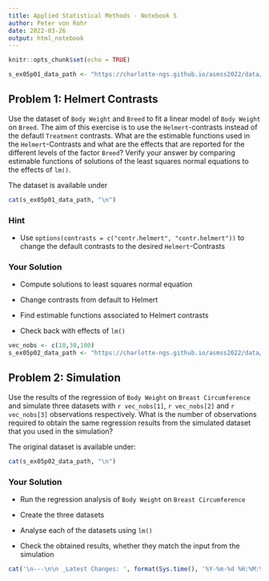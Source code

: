 ```yaml
---
title: Applied Statistical Methods - Notebook 5
author: Peter von Rohr
date: 2022-03-26
output: html_notebook
---
```



```r
knitr::opts_chunk$set(echo = TRUE)
```


```r
s_ex05p01_data_path <- "https://charlotte-ngs.github.io/asmss2022/data/asm_bw_flem.csv"
```

## Problem 1: Helmert Contrasts
Use the dataset of `Body Weight` and `Breed` to fit a linear model of `Body Weight` on `Breed`. The aim of this exercise is to use the `Helmert`-contrasts instead of the defautl `Treatment` contrasts. What are the estimable functions used in the `Helmert`-Contrasts and what are the effects that are reported for the different levels of the factor `Breed`? Verify your answer by comparing estimable functions of solutions of the least squares normal equations to the effects of `lm()`.

The dataset is available under

```r
cat(s_ex05p01_data_path, "\n")
```

### Hint

* Use `options(contrasts = c("contr.helmert", "contr.helmert"))` to change the default contrasts to the desired `Helmert`-Contrasts


### Your Solution

* Compute solutions to least squares normal equation

* Change contrasts from default to Helmert

* Find estimable functions associated to Helmert contrasts

* Check back with effects of `lm()`





```r
vec_nobs <- c(10,30,100)
s_ex05p02_data_path <- "https://charlotte-ngs.github.io/asmss2022/data/asm_bw_flem.csv"
```

## Problem 2: Simulation
Use the results of the regression of `Body Weight` on `Breast Circumference` and simulate three datasets with `r vec_nobs[1]`, `r vec_nobs[2]` and `r vec_nobs[3]` observations respectively. What is the number of observations required to obtain the same regression results from the simulated dataset that you used in the simulation? 

The original dataset is available under:

```r
cat(s_ex05p02_data_path, "\n")
```

### Your Solution

* Run the regression analysis of `Body Weight` on `Breast Circumference`

* Create the three datasets

* Analyse each of the datasets using `lm()`

* Check the obtained results, whether they match the input from the simulation







```r
cat('\n---\n\n _Latest Changes: ', format(Sys.time(), '%Y-%m-%d %H:%M:%S'), ' (', Sys.info()['user'], ')_\n', sep = '')
```
 
